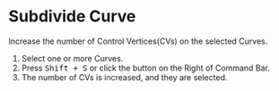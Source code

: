 
# Subdivide Curve

<Reference shortcut="Shift + S" command="Subdivide Curve" button="Right of Command Bar" />

Increase the number of Control Vertices(CVs) on the selected Curves.

1. Select one or more Curves.
2. Press <kbd>Shift + S</kbd> or click the button <ButtonIcon type="button-subdivide-curve" /> on the Right of Command Bar.
3. The number of CVs is increased, and they are selected.


























